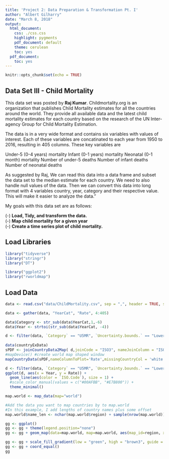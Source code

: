 ```yaml
---
title: 'Project 2: Data Preparation & Transformation Pt. I'
author: "Albert Gilharry"
date: "March 8, 2018"
output:
  html_document:
    css: ./css.css
    highlight: pygments
    pdf_document: default
    theme: cerulean
    toc: yes
  pdf_document:
    toc: yes
---
```


```r
knitr::opts_chunk$set(echo = TRUE)
```

## Data Set III - Child Mortality

<div id = "comment">
This data set was posted by **Raj Kumar**. Childmortality.org is an organization that publishes Child Mortality estimates for all the countries around the world. They provide all available data and the latest child mortality estimates for each country based on the research of the UN Inter-agency Group for Child Mortality Estimation.

The data is in a very wide format and contains six variables with values of interest. Each of these variables are concatinated to each year from 1950 to 2016, resulting in 405 columns. These key variables are

Under-5 (0-4 years) mortality
Infant (0-1 years) mortality
Neonatal (0-1 month) mortality
Number of under-5 deaths
Number of infant deaths
Number of neonatal deaths

As suggested by Raj, We can read this data into a data frame and subset the data set to the median estimate for each country. We need to also handle null values of the data. Then we can convert this data into long format with 4 variables country, year, category and their respective value. This will make it easier to analyze the data."


My goals with this data set are as follows: <br />

  (-) **Load, Tidy, and transform the data.** <br />
  (-) **Map child mortality for a given year** <br />
  (-) **Create a time series plot of child mortality.** <br />
</div>


## Load Libraries

```r
library("tidyverse")
library("stringr")
library("DT")

library("ggplot2")
library("rworldmap")
```


## Load Data

```r
data <- read.csv("data/ChildMortality.csv", sep = ",", header = TRUE, stringsAsFactors = FALSE)
```
```r
data <- gather(data, "YearCat", "Rate", 4:405)
```

```r
data$Category <- str_sub(data$YearCat,1,-6)
data$Year <- strtoi(str_sub(data$YearCat, -4))
```

```r
d <- filter(data, `Category` == "U5MR", `Uncertainty.bounds.` == "Lower", Year == 2000)
    
data(countryExData)
sPDF <- joinCountryData2Map( d,joinCode = "ISO3", nameJoinColumn = "ISO.Code")
#mapDevice() #create world map shaped window
mapCountryData(sPDF,nameColumnToPlot='Rate',missingCountryCol = 'white')
```

```r
d <- filter(data, `Category` == "U5MR", `Uncertainty.bounds.` == "Lower", `ISO.Code` == "NLD" | `ISO.Code` == "ARG" , Rate != "")
ggplot(d, aes(x = Year, y = Rate)) + 
  geom_line(aes(color = `ISO.Code`), size = 1) +
  #scale_color_manual(values = c("#00AFBB", "#E7B800")) +
  theme_minimal()
```




```r
map.world <- map_data(map="world")

#Add the data you want to map countries by to map.world
#In this example, I add lengths of country names plus some offset
map.world$name_len <- nchar(map.world$region) + sample(nrow(map.world))

gg <- ggplot()
gg <- gg + theme(legend.position="none")
gg <- gg + geom_map(data=map.world, map=map.world, aes(map_id=region, x=long, y=lat, fill=name_len))

gg <- gg + scale_fill_gradient(low = "green", high = "brown3", guide = "colourbar")
gg <- gg + coord_equal()
gg
```





